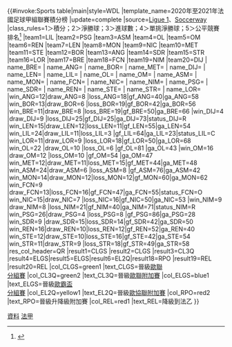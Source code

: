 {{#invoke:Sports table|main|style=WDL
|template_name=2020年至2021年法國足球甲組聯賽積分榜
|update=complete
|source=[http://www.ligue1.com/ligue1/calendrier_resultat Ligue 1]、[http://int.soccerway.com/national/france/ligue-1/20202021/regular-season/r58178/ Soccerway]
|class_rules=1＞積分；2＞淨勝球；3＞進球數；4＞單挑淨勝球；5＞公平競賽排名<ref>{{cite web|url=http://www.ligue1.com/ligue1/classement?cat=Gen|title=League Table|publisher=Ligue1.com|access-date=2016-08-12|language=en|archive-url=https://www.webcitation.org/69v6dC6fb?url=http://www.ligue1.com/ligue1/classement?cat=Gen|archive-date=2012-08-14|dead-url=yes}}</ref>
|team1=LIL |team2=PSG |team3=ASM |team4=OL |team5=OM |team6=REN |team7=LEN |team8=MON |team9=NIC |team10=MET |team11=STE |team12=BOR |team13=ANG |team14=SDR |team15=STR |team16=LOR |team17=BRE |team18=FCN |team19=NIM |team20=DIJ
| name_BRE={{Fc/FRA|BRE}}
| name_ANG={{Fc/FRA|ANG}}
| name_BOR={{Fc/FRA|BOR}}
| name_MET={{Fc/FRA|MET}}
| name_DIJ={{Fc/FRA|DIJ}}
| name_LEN={{Fc/FRA|LEN}}
| name_LIL={{Fc/FRA|LIL}}
| name_OL={{Fc/FRA|OL}}
| name_OM={{Fc/FRA|OM}}
| name_ASM={{Fc/FRA|ASM}}
| name_MON={{Fc/FRA|MON}}
| name_FCN={{Fc/FRA|FCN}}
| name_NIC={{Fc/FRA|NIC}}
| name_NIM={{Fc/FRA|NIM}}
| name_PSG={{Fc/FRA|PSG}}
| name_SDR={{Fc/FRA|SDR}}
| name_REN={{Fc/FRA|REN}}
| name_STE={{Fc/FRA|STE}}
| name_STR={{Fc/FRA|STR}}
| name_LOR={{Fc/FRA|LOR}}
|win_ANG=12|draw_ANG=8 |loss_ANG=18|gf_ANG=40|ga_ANG=58
|win_BOR=13|draw_BOR=6 |loss_BOR=19|gf_BOR=42|ga_BOR=56
|win_BRE=11|draw_BRE=8 |loss_BRE=19|gf_BRE=50|ga_BRE=66
|win_DIJ=4 |draw_DIJ=9 |loss_DIJ=25|gf_DIJ=25|ga_DIJ=73|status_DIJ=R
|win_LEN=15|draw_LEN=12|loss_LEN=11|gf_LEN=55|ga_LEN=54
|win_LIL=24|draw_LIL=11|loss_LIL=3 |gf_LIL=64|ga_LIL=23|status_LIL=C
|win_LOR=11|draw_LOR=9 |loss_LOR=18|gf_LOR=50|ga_LOR=68
|win_OL=22 |draw_OL=10 |loss_OL=6  |gf_OL=81 |ga_OL=43
|win_OM=16 |draw_OM=12 |loss_OM=10 |gf_OM=54 |ga_OM=47
|win_MET=12|draw_MET=11|loss_MET=15|gf_MET=44|ga_MET=48
|win_ASM=24|draw_ASM=6 |loss_ASM=8 |gf_ASM=76|ga_ASM=42
|win_MON=14|draw_MON=12|loss_MON=12|gf_MON=60|ga_MON=62
|win_FCN=9 |draw_FCN=13|loss_FCN=16|gf_FCN=47|ga_FCN=55|status_FCN=O
|win_NIC=15|draw_NIC=7 |loss_NIC=16|gf_NIC=50|ga_NIC=53
|win_NIM=9 |draw_NIM=8 |loss_NIM=21|gf_NIM=40|ga_NIM=71|status_NIM=R
|win_PSG=26|draw_PSG=4 |loss_PSG=8 |gf_PSG=86|ga_PSG=28
|win_SDR=9 |draw_SDR=15|loss_SDR=14|gf_SDR=42|ga_SDR=50
|win_REN=16|draw_REN=10|loss_REN=12|gf_REN=52|ga_REN=40
|win_STE=12|draw_STE=10|loss_STE=16|gf_STE=42|ga_STE=54
|win_STR=11|draw_STR=9 |loss_STR=18|gf_STR=49|ga_STR=58
|res_col_header=QR
|result1=CLGS |result2=CLGS |result3=CL3Q |result4=ELGS|result5=ELGS|result6=EL2Q|result18=RPO |result19=REL |result20=REL
|col_CLGS=green1  |text_CLGS=晉級[[2021–22年歐洲冠軍聯賽|歐聯<br>分組賽]]
|col_CL3Q=green2  |text_CL3Q=晉級[[2021–22年歐洲冠軍聯賽|歐聯附加賽]]
|col_ELGS=blue1   |text_ELGS=晉級[[2021–22年歐霸盃|歐霸盃<br>分組賽]]
|col_EL2Q=yellow1 |text_EL2Q=晉級[[2021–22年歐洲協會聯賽|歐協聯附加賽]]
|col_RPO=red2     |text_RPO=晉級升降級附加賽
|col_REL=red1     |text_REL=降級到法乙
}}<noinclude>
[[Category:法國足球甲級聯賽|資料]]
[[Category:足球模板|法甲]]
</noinclude>